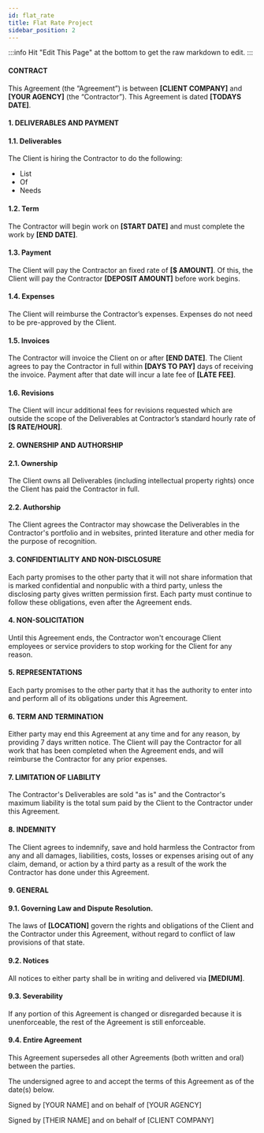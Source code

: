 ```yaml
---
id: flat_rate
title: Flat Rate Project
sidebar_position: 2
---
```


:::info
Hit "Edit This Page" at the bottom to get the raw markdown to edit.
:::

#### CONTRACT

This Agreement (the “Agreement”) is between **[CLIENT COMPANY]** and **[YOUR AGENCY]** (the “Contractor”). This Agreement is dated **[TODAYS DATE]**.

#### 1. DELIVERABLES AND PAYMENT

#### 1.1. Deliverables

The Client is hiring the Contractor to do the following:

- List
- Of
- Needs

#### 1.2. Term

The Contractor will begin work on **[START DATE]** and must complete the work by **[END DATE]**.

#### 1.3. Payment

The Client will pay the Contractor an fixed rate of **[$ AMOUNT]**. Of this, the Client will pay the Contractor **[DEPOSIT AMOUNT]** before work begins.

#### 1.4. Expenses

The Client will reimburse the Contractor’s expenses. Expenses do not need to be pre-approved by the Client.

#### 1.5. Invoices

The Contractor will invoice the Client on or after **[END DATE]**. The Client agrees to pay the Contractor in full within **[DAYS TO PAY]** days of receiving the invoice. Payment after that date will incur a late fee of **[LATE FEE]**.

#### 1.6. Revisions

The Client will incur additional fees for revisions requested which are outside the scope of the Deliverables at Contractor’s standard hourly rate of **[$ RATE/HOUR]**.

#### 2. OWNERSHIP AND AUTHORSHIP

#### 2.1. Ownership

The Client owns all Deliverables (including intellectual property rights) once the Client has paid the Contractor in full.

#### 2.2. Authorship

The Client agrees the Contractor may showcase the Deliverables in the Contractor's portfolio and in websites, printed literature and other media for the purpose of recognition.

#### 3. CONFIDENTIALITY AND NON-DISCLOSURE

Each party promises to the other party that it will not share information that is marked confidential and nonpublic with a third party, unless the disclosing party gives written permission first. Each party must continue to follow these obligations, even after the Agreement ends.

#### 4. NON-SOLICITATION

Until this Agreement ends, the Contractor won't encourage Client employees or service providers to stop working for the Client for any reason.

#### 5. REPRESENTATIONS

Each party promises to the other party that it has the authority to enter into and perform all of its obligations under this Agreement.

#### 6. TERM AND TERMINATION

Either party may end this Agreement at any time and for any reason, by providing 7 days written notice. The Client will pay the Contractor for all work that has been completed when the Agreement ends, and will reimburse the Contractor for any prior expenses.

#### 7. LIMITATION OF LIABILITY

The Contractor's Deliverables are sold "as is" and the Contractor's maximum liability is the total sum paid by the Client to the Contractor under this Agreement.

#### 8. INDEMNITY

The Client agrees to indemnify, save and hold harmless the Contractor from any and all damages, liabilities, costs, losses or expenses arising out of any claim, demand, or action by a third party as a result of the work the Contractor has done under this Agreement.

#### 9. GENERAL

#### 9.1. Governing Law and Dispute Resolution.

The laws of **[LOCATION]** govern the rights and obligations of the Client and the Contractor under this Agreement, without regard to conflict of law provisions of that state.

#### 9.2. Notices

All notices to either party shall be in writing and delivered via **[MEDIUM]**.

#### 9.3. Severability

If any portion of this Agreement is changed or disregarded because it is unenforceable, the rest of the Agreement is still enforceable.

#### 9.4. Entire Agreement

This Agreement supersedes all other Agreements (both written and oral) between the parties.

The undersigned agree to and accept the terms of this Agreement as of the date(s) below.

Signed by [YOUR NAME] and on behalf of [YOUR AGENCY]

Signed by [THEIR NAME] and on behalf of [CLIENT COMPANY]
